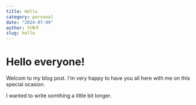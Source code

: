 ```yaml
---
title: Hello
category: personal
date: "2024-07-09"
author: 이혜주
slug: hello
---
```


# Hello everyone!

Welcom to my blog post. I'm very happy to have you all here with me on this special ocasion.

I wanted to write somthing a little bit longer.
